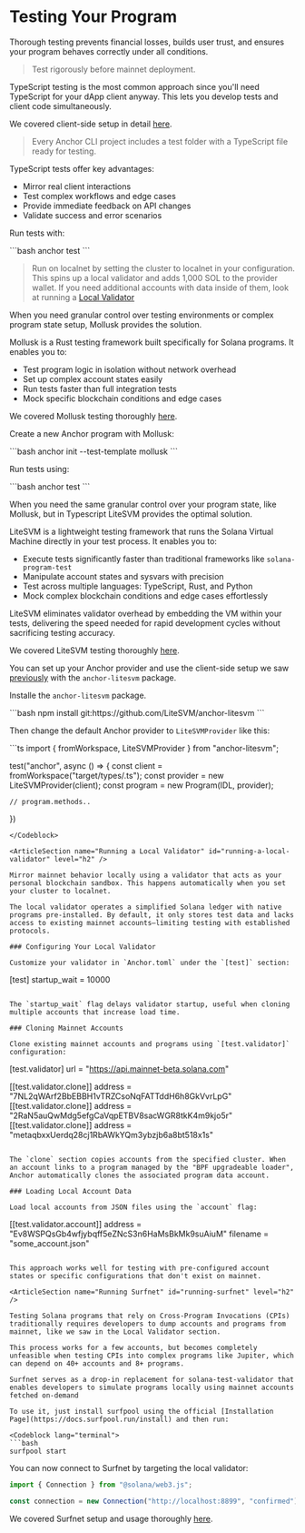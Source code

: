
# Testing Your Program

Thorough testing prevents financial losses, builds user trust, and ensures your program behaves correctly under all conditions. 

> Test rigorously before mainnet deployment.

<ArticleSection name="TypeScript Tests" id="typescript-tests" level="h2" />

TypeScript testing is the most common approach since you'll need TypeScript for your dApp client anyway. This lets you develop tests and client code simultaneously.

We covered client-side setup in detail [here](/en/courses/anchor-for-dummies/client-side-development).

> Every Anchor CLI project includes a test folder with a TypeScript file ready for testing.

TypeScript tests offer key advantages:
- Mirror real client interactions
- Test complex workflows and edge cases  
- Provide immediate feedback on API changes
- Validate success and error scenarios

Run tests with:

<Codeblock lang="terminal">
```bash
anchor test
```
</Codeblock>

> Run on localnet by setting the cluster to localnet in your configuration. This spins up a local validator and adds 1,000 SOL to the provider wallet. If you need additional accounts with data inside of them, look at running a [Local Validator](/en/courses/anchor-for-dummies/testing-your-program#running-a-local-validator)

<ArticleSection name="Mollusk Tests" id="mollusk-tests" level="h2" />

When you need granular control over testing environments or complex program state setup, Mollusk provides the solution.

Mollusk is a Rust testing framework built specifically for Solana programs. It enables you to:
- Test program logic in isolation without network overhead
- Set up complex account states easily
- Run tests faster than full integration tests
- Mock specific blockchain conditions and edge cases

We covered Mollusk testing thoroughly [here](/en/courses/testing-with-mollusk).

Create a new Anchor program with Mollusk:

<Codeblock lang="terminal">
```bash
anchor init <name-of-the-project> --test-template mollusk
```
</Codeblock>

Run tests using:

<Codeblock lang="terminal">
```bash
anchor test
```
</Codeblock>

<ArticleSection name="LiteSVM Tests" id="litesvm-tests" level="h2" />

When you need the same granular control over your program state, like Mollusk, but in Typescript LiteSVM provides the optimal solution.

LiteSVM is a lightweight testing framework that runs the Solana Virtual Machine directly in your test process. It enables you to:
- Execute tests significantly faster than traditional frameworks like `solana-program-test`
- Manipulate account states and sysvars with precision
- Test across multiple languages: TypeScript, Rust, and Python  
- Mock complex blockchain conditions and edge cases effortlessly

LiteSVM eliminates validator overhead by embedding the VM within your tests, delivering the speed needed for rapid development cycles without sacrificing testing accuracy.

We covered LiteSVM testing thoroughly [here](/en/courses/testing-with-litesvm).

You can set up your Anchor provider and use the client-side setup we saw [previously](/en/courses/anchor-for-dummies/client-side-development) with the `anchor-litesvm` package.

Installe the `anchor-litesvm` package.

<Codeblock lang="terminal">
```bash
npm install git:https://github.com/LiteSVM/anchor-litesvm
```
</Codeblock>

Then change the default Anchor provider to `LiteSVMProvider` like this:

<Codeblock lang="ts">
```ts
import { fromWorkspace, LiteSVMProvider } from "anchor-litesvm";

test("anchor", async () => {
	const client = fromWorkspace("target/types/<program-name>.ts");
	const provider = new LiteSVMProvider(client);
	const program = new Program<Puppet>(IDL, provider);

    // program.methods..
})
```
</Codeblock>

<ArticleSection name="Running a Local Validator" id="running-a-local-validator" level="h2" />

Mirror mainnet behavior locally using a validator that acts as your personal blockchain sandbox. This happens automatically when you set your cluster to localnet.

The local validator operates a simplified Solana ledger with native programs pre-installed. By default, it only stores test data and lacks access to existing mainnet accounts—limiting testing with established protocols.

### Configuring Your Local Validator

Customize your validator in `Anchor.toml` under the `[test]` section:

```
[test]
startup_wait = 10000
```

The `startup_wait` flag delays validator startup, useful when cloning multiple accounts that increase load time.

### Cloning Mainnet Accounts

Clone existing mainnet accounts and programs using `[test.validator]` configuration:

```
[test.validator]
url = "https://api.mainnet-beta.solana.com"

[[test.validator.clone]]
address = "7NL2qWArf2BbEBBH1vTRZCsoNqFATTddH6h8GkVvrLpG"
[[test.validator.clone]]
address = "2RaN5auQwMdg5efgCaVqpETBV8sacWGR8tkK4m9kjo5r"
[[test.validator.clone]]
address = "metaqbxxUerdq28cj1RbAWkYQm3ybzjb6a8bt518x1s"
```

The `clone` section copies accounts from the specified cluster. When an account links to a program managed by the "BPF upgradeable loader", Anchor automatically clones the associated program data account.

### Loading Local Account Data

Load local accounts from JSON files using the `account` flag:

```
[[test.validator.account]]
address = "Ev8WSPQsGb4wfjybqff5eZNcS3n6HaMsBkMk9suAiuM"
filename = "some_account.json"
```

This approach works well for testing with pre-configured account states or specific configurations that don't exist on mainnet.

<ArticleSection name="Running Surfnet" id="running-surfnet" level="h2" />

Testing Solana programs that rely on Cross-Program Invocations (CPIs) traditionally requires developers to dump accounts and programs from mainnet, like we saw in the Local Validator section. 

This process works for a few accounts, but becomes completely unfeasible when testing CPIs into complex programs like Jupiter, which can depend on 40+ accounts and 8+ programs.

Surfnet serves as a drop-in replacement for solana-test-validator that enables developers to simulate programs locally using mainnet accounts fetched on-demand

To use it, just install surfpool using the official [Installation Page](https://docs.surfpool.run/install) and then run:

<Codeblock lang="terminal">
```bash
surfpool start
```
</Codeblock>

You can now connect to Surfnet by targeting the local validator:

```ts
import { Connection } from "@solana/web3.js";

const connection = new Connection("http://localhost:8899", "confirmed");
```

We covered Surfnet setup and usage thoroughly [here](/en/courses/testing-with-surfpool).
